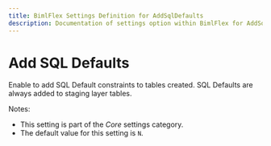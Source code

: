 ---
title: BimlFlex Settings Definition for AddSqlDefaults
description: Documentation of settings option within BimlFlex for AddSqlDefaults
---
<head>
  <meta name="varigenceProduct" content="BimlFlex"></meta>
  <meta name="varigenceArticleType" content="Reference"></meta>
</head>


# Add SQL Defaults

Enable to add SQL Default constraints to tables created. SQL Defaults are always added to staging layer tables.

Notes:

* This setting is part of the *Core* settings category.
* The default value for this setting is `N`.
